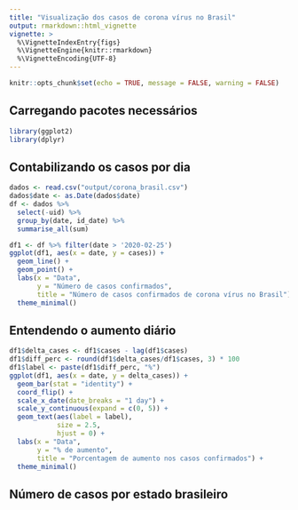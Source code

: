 ```yaml
---
title: "Visualização dos casos de corona vírus no Brasil"
output: rmarkdown::html_vignette
vignette: >
  %\VignetteIndexEntry{figs}
  %\VignetteEngine{knitr::rmarkdown}
  %\VignetteEncoding{UTF-8}
---
```


```r
knitr::opts_chunk$set(echo = TRUE, message = FALSE, warning = FALSE)
```

## Carregando pacotes necessários

```r
library(ggplot2)
library(dplyr)
```


## Contabilizando os casos por dia

```r
dados <- read.csv("output/corona_brasil.csv")
dados$date <- as.Date(dados$date)
df <- dados %>% 
  select(-uid) %>%
  group_by(date, id_date) %>%
  summarise_all(sum)
```

```r
df1 <- df %>% filter(date > '2020-02-25') 
ggplot(df1, aes(x = date, y = cases)) + 
  geom_line() +
  geom_point() +
  labs(x = "Data", 
       y = "Número de casos confirmados", 
       title = "Número de casos confirmados de corona vírus no Brasil") +
  theme_minimal()
```

## Entendendo o aumento diário

```r
df1$delta_cases <- df1$cases - lag(df1$cases)
df1$diff_perc <- round(df1$delta_cases/df1$cases, 3) * 100
df1$label <- paste(df1$diff_perc, "%")
ggplot(df1, aes(x = date, y = delta_cases)) + 
  geom_bar(stat = "identity") +
  coord_flip() +
  scale_x_date(date_breaks = "1 day") +
  scale_y_continuous(expand = c(0, 5)) +
  geom_text(aes(label = label), 
            size = 2.5, 
            hjust = 0) + 
  labs(x = "Data", 
       y = "% de aumento", 
       title = "Porcentagem de aumento nos casos confirmados") +
  theme_minimal()
```

## Número de casos por estado brasileiro

